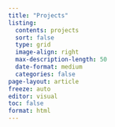 ```yaml
---
title: "Projects"
listing:
  contents: projects
  sort: false
  type: grid
  image-align: right
  max-description-length: 50
  date-format: medium
  categories: false
page-layout: article
freeze: auto
editor: visual
toc: false
format: html
---
```

